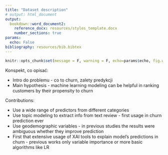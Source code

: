 ---
title: "Dataset description"
# output: html_document
output: 
  bookdown::word_document2:
    reference_docx: resources/styles_template.docx
    number_sections: true
params:
  echo: False
bibliography: resources/bib.bibtex
---

```{r include=FALSE}
knitr::opts_chunk$set(message = F, warning = F, echo=params$echo, fig.width = 4, fig.height = 2)
```


Konspekt, co opisać:

- Intro do problemu - co to churn, zalety predykcji
- Main hypothesis - machine learning modeling can be helpful in ranking customers by their propensity to churn

Contributions:

- Use a wide range of predictors from different categories
- Use topic modeling to extract info from text review - first usage in churn prediction ever
- Use geodemographic variables - in previous studies the results were ambiguous whether they improve prediction
- First that extensive usage of XAI tools to explain model's predictions in churn - previous works only variable importance or more basic algorithms like LR













